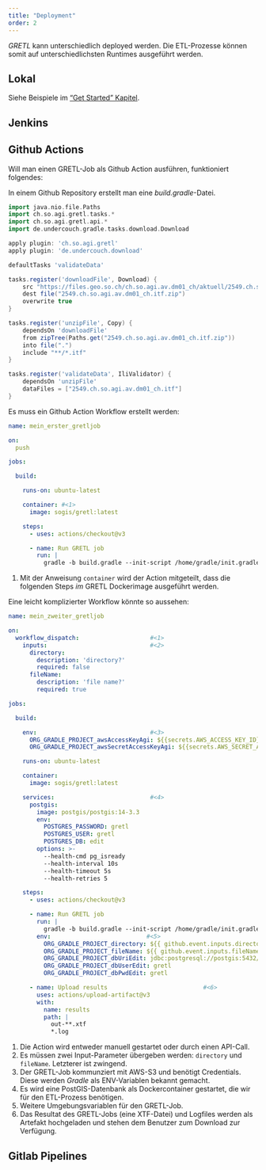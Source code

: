```yaml
---
title: "Deployment"
order: 2
---
```


_GRETL_ kann unterschiedlich deployed werden. Die ETL-Prozesse können somit auf unterschiedlichsten Runtimes ausgeführt werden.

## Lokal

Siehe Beispiele im ["Get Started" Kapitel](getting_started.qmd).

## Jenkins

## Github Actions

Will man einen GRETL-Job als Github Action ausführen, funktioniert folgendes:

In einem Github Repository erstellt man eine _build.gradle_-Datei.

```groovy
import java.nio.file.Paths
import ch.so.agi.gretl.tasks.*
import ch.so.agi.gretl.api.*
import de.undercouch.gradle.tasks.download.Download

apply plugin: 'ch.so.agi.gretl'
apply plugin: 'de.undercouch.download'

defaultTasks 'validateData'

tasks.register('downloadFile', Download) {
    src "https://files.geo.so.ch/ch.so.agi.av.dm01_ch/aktuell/2549.ch.so.agi.av.dm01_ch.itf.zip"
    dest file("2549.ch.so.agi.av.dm01_ch.itf.zip")
    overwrite true
}

tasks.register('unzipFile', Copy) {
    dependsOn 'downloadFile'
    from zipTree(Paths.get("2549.ch.so.agi.av.dm01_ch.itf.zip"))
    into file(".")
    include "**/*.itf"
}

tasks.register('validateData', IliValidator) {
    dependsOn 'unzipFile'
    dataFiles = ["2549.ch.so.agi.av.dm01_ch.itf"]
}
```

Es muss ein Github Action Workflow erstellt werden:

```yaml
name: mein_erster_gretljob

on:
  push

jobs:  

  build:

    runs-on: ubuntu-latest

    container: #<1>
      image: sogis/gretl:latest

    steps:
      - uses: actions/checkout@v3

      - name: Run GRETL job
        run: |
          gradle -b build.gradle --init-script /home/gradle/init.gradle --no-daemon
```


1. Mit der Anweisung `container` wird der Action mitgeteilt, dass die folgenden Steps _im_ GRETL Dockerimage ausgeführt werden.

Eine leicht komplizierter Workflow könnte so aussehen:

```yaml
name: mein_zweiter_gretljob

on:
  workflow_dispatch:                    #<1>
    inputs:                             #<2>
      directory:
        description: 'directory?'
        required: false
      fileName:
        description: 'file name?'
        required: true

jobs:  

  build:

    env:                                #<3>
      ORG_GRADLE_PROJECT_awsAccessKeyAgi: ${{secrets.AWS_ACCESS_KEY_ID}}
      ORG_GRADLE_PROJECT_awsSecretAccessKeyAgi: ${{secrets.AWS_SECRET_ACCESS_KEY}}

    runs-on: ubuntu-latest

    container:
      image: sogis/gretl:latest

    services:                           #<4>
      postgis:
        image: postgis/postgis:14-3.3
        env:
          POSTGRES_PASSWORD: gretl
          POSTGRES_USER: gretl
          POSTGRES_DB: edit
        options: >-
          --health-cmd pg_isready
          --health-interval 10s
          --health-timeout 5s
          --health-retries 5

    steps:
      - uses: actions/checkout@v3

      - name: Run GRETL job
        run: |
          gradle -b build.gradle --init-script /home/gradle/init.gradle --no-daemon
        env:                           #<5> 
          ORG_GRADLE_PROJECT_directory: ${{ github.event.inputs.directory }}
          ORG_GRADLE_PROJECT_fileName: ${{ github.event.inputs.fileName }}
          ORG_GRADLE_PROJECT_dbUriEdit: jdbc:postgresql://postgis:5432/edit
          ORG_GRADLE_PROJECT_dbUserEdit: gretl
          ORG_GRADLE_PROJECT_dbPwdEdit: gretl

      - name: Upload results                           #<6>
        uses: actions/upload-artifact@v3
        with:
          name: results
          path: |
            out-**.xtf
            *.log
```

1. Die Action wird entweder manuell gestartet oder durch einen API-Call.
2. Es müssen zwei Input-Parameter übergeben werden: `directory` und `fileName`. Letzterer ist zwingend.
3. Der GRETL-Job kommunziert mit AWS-S3 und benötigt Credentials. Diese werden _Gradle_ als ENV-Variablen bekannt gemacht.
4. Es wird eine PostGIS-Datenbank als Dockercontainer gestartet, die wir für den ETL-Prozess benötigen.
5. Weitere Umgebungsvariablen für den GRETL-Job.
6. Das Resultat des GRETL-Jobs (eine XTF-Datei) und Logfiles werden als Artefakt hochgeladen und stehen dem Benutzer zum Download zur Verfügung.

## Gitlab Pipelines